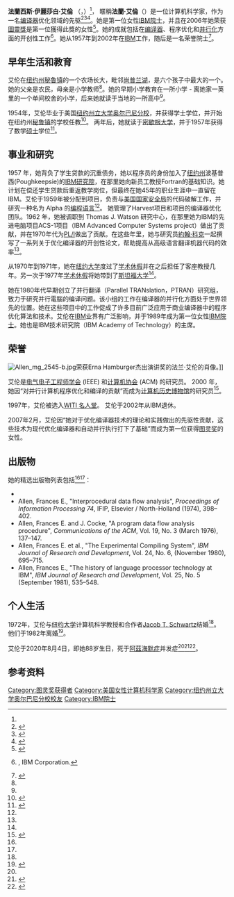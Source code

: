 {{NoteTA
|G1 = IT
}}
{{Infobox scientist
| name                    = 法兰·艾伦<br>Fran Allen
| image                   = Allen mg 2528-3750K-b.jpg
| image_size              = 
| caption                 = 法兰·艾伦
| birth_date              = {{birth date|1932|08|04}}
| birth_place             = {{USA}}[[紐約州|紐約州]][[秘魯_(紐約州)|秘魯]]
| death_date              = {{death date and age|2020|08|04|1932|08|04}}
| death_place             = {{USA}}紐約州[[斯克内克塔迪_(纽约州)|斯克内克塔迪]]
| residence               = 
| nationality             = {{USA}}
| field                   = [[電腦科學|電腦科學]]
| work_institution        = [[IBM|IBM]]<br/>[[紐約大學|紐約大學]]
| alma_mater              = [[紐約州立大學奧爾巴尼分校|紐約州立大學奧爾巴尼分校]]<br/>[[密西根大學|密西根大學]]
| known_for               = [[超級電腦|超級電腦]]<br/>[[平行計算|平行計算]]<br/>[[編譯器|編譯器]]<br/>{{link-en|優化編譯器|optimizing compiler}}
| prizes                  = [[圖靈獎|圖靈獎]] (2006)<br/>{{link-en|電腦先鋒獎|Computer Pioneer Award}} (2004) <br/> [[計算機歷史博物館|計算機歷史博物館]] 院士 (2000)
| footnotes               = 資料來源：[http://ethw.org/Oral-History:Frances_%22Fran%22_Allen Oral-History:Frances "Fran" Allen]
}}
'''法蘭西斯·伊麗莎白·艾倫''' （{{lang-en|Frances Elizabeth Allen}}，{{bd|1933年|8月4日|2020年|8月4日|catIdx=Allen, Frances}}）<ref name="nytimes obit" />， 暱稱'''法蘭·艾倫'''（{{lang-en|Fran Allen}}）是一位计算机科学家，作为一名[[编译器|编译器]]优化领域的先驱<ref name="acm">{{ACM Portal}}</ref><ref name="oral-history">{{cite web |url=http://ethw.org/Oral-History:Frances_%22Fran%22_Allen | title=Oral-History:Frances "Fran" Allen |first=Janet |last=Abbate |date=August 2, 2001 |website=Archived at the [[Engineering_and_Technology_History_Wiki|ETHW]] |location=[[New_Brunswick,_New_Jersey|New Brunswick, New Jersey]] | id=Interview #573 for the [[IEEE|IEEE]] History Center | access-date=April 16, 2018}}</ref><ref name=dblp>{{DBLP}}</ref>。她是第一位女性[[IBM院士|IBM院士]]，并且在2006年她荣获[[圖靈獎|圖靈獎]]是第一位獲得此獎的女性<ref name="CACM">{{Cite journal | first = Guy | last = Steele Jr. | doi = 10.1145/1866739.1866752 | title = An interview with Frances E. Allen | journal = [[Communications_of_the_ACM|Communications of the ACM]] | volume = 54 | pages = 39–45 | year = 2011 | doi-access = free }}</ref>。她的成就包括在[[编译器|编译器]]、程序优化和[[并行计算|并行化]]方面的开创性工作<ref>{{Cite web |url=http://www.ibm.com/ibm/ideasfromibm/us/award/index.html |title=IBM Fellow becomes first woman to receive A. M. Turing Award |access-date=September 28, 2009 |archive-url=https://web.archive.org/web/20070306034423/http://www.ibm.com/ibm/ideasfromibm/us/award/index.html |archive-date=March 6, 2007 |url-status=bot: unknown }}, IBM Corporation.</ref>。她从1957年到2002年在[[IBM|IBM]]工作，随后是一名荣誉院士<ref name="turing-award">{{cite web |first=Guy|last=Steele |url=https://amturing.acm.org/award_winners/allen_1012327.cfm|website=amturing.acm.org|access-date=6 May 2021|title=Frances Allen}}</ref>。

== 早年生活和教育 ==
艾伦在[[纽约州|纽约州]][[秘鲁_(纽约州)|秘鲁镇]]的一个农场长大，毗邻[[尚普兰湖|尚普兰湖]]，是六个孩子中最大的一个。她的父亲是农民，母亲是小学教师<ref name="turing-award"/>。她的早期小学教育在一所小学 - 离她家一英里的一个单间校舍的小学，后来她就读于当地的一所高中<ref name="lohr" />。

1954年，艾伦毕业于美国[[纽约州立大学奥尔巴尼分校|纽约州立大学奥尔巴尼分校]]，并获得学士学位，并开始在纽约州[[秘鲁_(纽约州)|秘鲁镇]]的学校任教<ref name="lohr">{{cite news | last = Lohr | first = Steve | date = August 6, 2002 | title = Scientist at Work: Frances Allen; Would-Be Math Teacher Ended Up Educating a Computer Revolution | work =[[The_New_York_Times|The New York Times]] | url = https://www.nytimes.com/2002/08/06/science/scientist-work-frances-allen-would-be-math-teacher-ended-up-educating-computer.html | access-date = August 8, 2020 }}</ref>。 两年后，她就读于[[密歇根大学|密歇根大学]]，并于1957年获得了数学[[硕士|硕士]]学位<ref name="lasewicz">{{cite web |url=http://www-03.ibm.com/ibm/history/witexhibit/pdf/allen_history.pdf |title=Frances Allen interview transcript |date=April 5, 2003 |website=03.ibm.com |access-date=August 18, 2017}}</ref>。

== 事业和研究 ==
1957 年，她背负了学生贷款的沉重债务，她以程序员的身份加入了[[纽约州|纽约州]]波基普西(Poughkeepsie)的[[IBM研究院|IBM研究院]]，在那里她向新员工教授Fortran的基础知识。她计划在偿还学生贷款后重返教学岗位，但最终在她45年的职业生涯中一直留在IBM。艾伦于1959年被分配到{{le|IBM 7950 Harvest|IBM 7950 Harvest|Harvest}}项目，负责与[[美国国家安全局|美国国家安全局]]的代码破解工作，并研究一种名为 Alpha 的[[编程语言|编程语言]]<ref name="CACM"/>。 她管理了Harvest项目和{{le|IBM 7030 Stretch|IBM 7030 Stretch|Stretch}}项目的编译器优化团队。1962 年，她被调职到 Thomas J. Watson 研究中心，在那里她为IBM的先进电脑项目ACS-1项目（IBM Advanced Computer Systems project）做出了贡献，并在1970年代为[[PL/I|PL/I]]做出了贡献。在这些年里，她与研究员[[約翰·科克|約翰·科克]]一起撰写了一系列关于优化编译器的开创性论文，帮助提高从高级语言翻译机器代码的效率<ref name="nytimes obit"/>。

从1970年到1971年，她在[[纽约大学|纽约大学]]度过了[[学术休假|学术休假]]并在之后担任了客座教授几年。另一次于1977年[[学术休假|学术休假]]将她带到了[[斯坦福大学|斯坦福大学]]<ref name="lasewicz"/>。

她在1980年代早期创立了并行翻译（Parallel TRANslation，PTRAN）研究组，致力于研究并行電腦的编译问题。该小组的工作在编译器的并行化方面处于世界领先的位置。她在这些项目中的工作促成了许多目前广泛应用于商业编译器中的程序优化算法和技术。艾伦在[[IBM|IBM]]业界有广泛影响，并于1989年成为第一位女性[[IBM院士|IBM院士]]。她也是IBM技术研究院（IBM Academy of Technology）的主席。

==荣誉==
[[File:Allen_mg_2545-b.jpg|thumb]]荣获Erna Hamburger杰出演讲奖的法兰·艾伦的肖像。]]

艾伦是[[电气电子工程师学会|电气电子工程师学会]] (IEEE) 和[[计算机协会|计算机协会]] (ACM) 的研究员。 2000 年，她因“对并行计算机程序优化和编译的贡献”而成为[[计算机历史博物馆|计算机历史博物馆]]的研究员<ref>{{cite web |url = http://www.computerhistory.org/fellowawards/hall/frances-allen/ |title = Frances Allen |publisher = [[Computer_History_Museum|Computer History Museum]] |access-date  = April 16, 2018}}</ref>。

1997年，艾伦被选入[https://web.archive.org/web/20070223044958/http://www.witi.com/center/witimuseum/halloffame/1997/fallen.php WITI 名人堂]。 艾伦于2002年从IBM退休。

2007年2月，艾伦因“她对于优化编译器技术的理论和实践做出的先驱性贡献，这些技术为现代优化编译器和自动并行执行打下了基础”而成为第一位获得[[图灵奖|图灵奖]]的女性。

== 出版物 ==
她的精选出版物列表包括<ref name="acm" /><ref name="dblp" />：
* {{Cite book|last1=Allen|first1=Frances E.|url=https://books.google.com/books?id=oeXaZwEACAAJ|title=A Catalogue of Optimizing Transformations|last2=Cocke|first2=John|publisher=Prentice Hall|others=Thomas J. Watson IBM Research Center|year=1971|editor-last=Rustin|editor-first=Randall|series=Design and Optimization of Compilers}}
* Allen, Frances E., "Interprocedural data flow analysis", ''Proceedings of Information Processing 74'', IFIP, Elsevier / North-Holland (1974), 398–402.
* Allen, Frances E. and J. Cocke, "A program data flow analysis procedure", ''Communications of the ACM'', Vol. 19, No. 3 (March 1976), 137–147.
* Allen, Frances E. et al., "The Experimental Compiling System", ''IBM Journal of Research and Development'', Vol. 24, No. 6, (November 1980), 695–715.
* Allen, Frances E., "The history of language processor technology at IBM", ''IBM Journal of Research and Development'', Vol. 25, No. 5 (September 1981), 535–548.

== 个人生活 ==
1972年，艾伦与[[纽约大学|纽约大学]]计算机科学教授和合作者[[Jacob_T._Schwartz|Jacob T. Schwartz]]结婚<ref name="oral-history"/>。 他们于1982年离婚<ref name="nytimes obit">{{cite web|last=Metz|first=Cade|date=August 8, 2020|title=Frances Allen, Who Helped Hardware Understand Software, Dies at 88|url=https://www.nytimes.com/2020/08/08/technology/frances-allen-dead.html|access-date=December 30, 2020|work=[[The_New_York_Times|The New York Times]]}}</ref>。

艾伦于2020年8月4日，即她88岁生日，死于[[阿茲海默症|阿茲海默症]]并发症<ref name="nytimes obit"/><ref name="wapost obit">{{cite news | url = https://www.washingtonpost.com/local/obituaries/frances-allen-first-woman-to-win-turing-award-for-contributions-to-computing-dies-at-88/2020/08/06/7ea7d7a2-d7f0-11ea-930e-d88518c57dcc_story.html | title=  Frances Allen, first woman to win Turing Award for contributions to computing, dies at 88 | first = Glenn | last=  Refkin  |date = August 7, 2020 | access-date = August 8, 2020 |newspaper = [[The_Washington_Post|The Washington Post]] }}</ref><ref>{{Cite web|title=Remembering Frances Allen|url=https://www.ibm.com/blogs/research/2020/08/remembering-frances-allen/|publisher=[[IBM|IBM]]|date=August 5, 2020}}</ref>。

==参考资料==
{{reflist}}

{{Commonscat|Frances E. Allen}}

{{图灵奖}}
{{Authority control}}
{{DEFAULTSORT:Allen,Frances}}
[[Category:图灵奖获得者|Category:图灵奖获得者]]
[[Category:美国女性计算机科学家|Category:美国女性计算机科学家]]
[[Category:纽约州立大学奥尔巴尼分校校友|Category:纽约州立大学奥尔巴尼分校校友]]
[[Category:IBM院士|Category:IBM院士]]